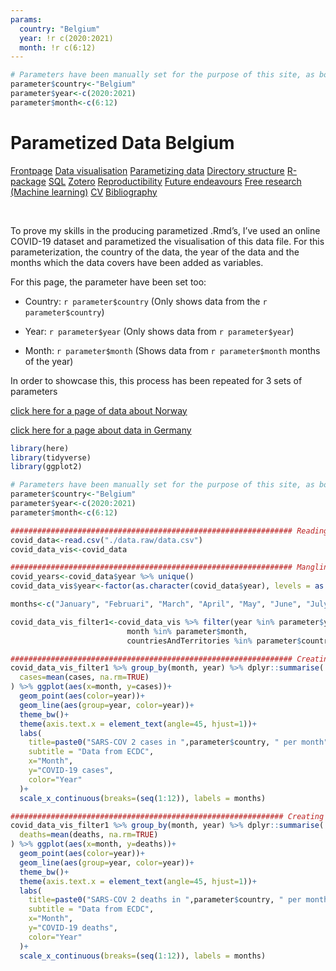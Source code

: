 ```yaml
---
params:
  country: "Belgium"
  year: !r c(2020:2021)
  month: !r c(6:12)
---
```


```r
# Parameters have been manually set for the purpose of this site, as bookdown does not support stating parameters in YAML
parameter$country<-"Belgium"
parameter$year<-c(2020:2021)
parameter$month<-c(6:12)
```

# Parametized Data Belgium

<body id="start">
<div class="topnav">
  <a href='index.html#Frontpage'>Frontpage</a>
  <a href='data-visualisation.html#data-visualisation'>Data visualisation</a>
  <a class="active" href='parametized-data-germany.html#parametized-data'>Parametizing data</a>
  <a href='directory-structure.html#directory-structure'>Directory structure</a>
  <a href='creating-a-r-package.html#creating-a-r-package'>R-package</a>
  <a href='sql.html#SQL'>SQL</a>
  <a href='bibliography-using-zotero.html#Bibliography using Zotero'>Zotero</a>
  <a href='open-reproductibility-analysis.html#open-reproductibility-analysis'>Reproductibility</a>
  <a href='future-endeavours.html#future-endeavours'>Future endeavours</a>
  <a href='free-research-project-index.html#free-research-project'> Free research (Machine learning)</a>
  <a href='cv.html#cv'>CV</a>
  <a href='bibliography.html#bibliography'>Bibliography</a>
</div>


&nbsp;

To prove my skills in the producing parametized .Rmd's, I've used an online COVID-19 dataset and parametized the visualisation of this data file. For this parameterization, the country of the data, the year of the data and the months which the data covers have been added as variables.

For this page, the parameter have been set too:

- Country: `r parameter$country` (Only shows data from the `r parameter$country`)

- Year: `r parameter$year` (Only shows data from `r parameter$year`)

- Month: `r parameter$month` (Shows data from `r parameter$month` months of the year)

In order to showcase this, this process has been repeated for 3 sets of parameters

<div>
  <a href='parametized-data-norway.html#parametized-data-norway'>click here for a page of data about Norway<a/>
  
  <a href='parametized-data-germany.html#parametized-data-germany'>click here for a page about data in Germany<a/>
</div>

<body id="start">

```r
library(here)
library(tidyverse)
library(ggplot2)
```

```r
# Parameters have been manually set for the purpose of this site, as bookdown does not support stating parameters in YAML
parameter$country<-"Belgium"
parameter$year<-c(2020:2021)
parameter$month<-c(6:12)
```

```r
############################################################### Reading data
covid_data<-read.csv("./data.raw/data.csv")
covid_data_vis<-covid_data

############################################################### Mangling data
covid_years<-covid_data$year %>% unique()
covid_data_vis$year<-factor(as.character(covid_data$year), levels = as.character(covid_years)) #Making year a factor so it colours nicely instead of using a gradiant

months<-c("January", "Februari", "March", "April", "May", "June", "July", "August", "September", "October", "November", "December") #Storing months to plaster on x-axis

covid_data_vis_filter1<-covid_data_vis %>% filter(year %in% parameter$year,
                          month %in% parameter$month,
                          countriesAndTerritories %in% parameter$country)

############################################################### Creating visualisation: Cases per month
covid_data_vis_filter1 %>% group_by(month, year) %>% dplyr::summarise(
  cases=mean(cases, na.rm=TRUE)
) %>% ggplot(aes(x=month, y=cases))+
  geom_point(aes(color=year))+
  geom_line(aes(group=year, color=year))+
  theme_bw()+
  theme(axis.text.x = element_text(angle=45, hjust=1))+
  labs(
    title=paste0("SARS-COV 2 cases in ",parameter$country, " per month"),
    subtitle = "Data from ECDC",
    x="Month",
    y="COVID-19 cases",
    color="Year"
  )+
  scale_x_continuous(breaks=(seq(1:12)), labels = months)

############################################################# Creating visualisation: Deaths per month
covid_data_vis_filter1 %>% group_by(month, year) %>% dplyr::summarise(
  deaths=mean(deaths, na.rm=TRUE)
) %>% ggplot(aes(x=month, y=deaths))+
  geom_point(aes(color=year))+
  geom_line(aes(group=year, color=year))+
  theme_bw()+
  theme(axis.text.x = element_text(angle=45, hjust=1))+
  labs(
    title=paste0("SARS-COV 2 deaths in ",parameter$country, " per month in ", parameter$year),
    subtitle = "Data from ECDC",
    x="Month",
    y="COVID-19 deaths",
    color="Year"
  )+
  scale_x_continuous(breaks=(seq(1:12)), labels = months)
```
